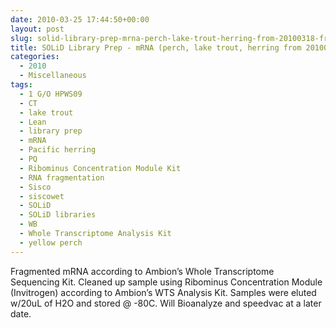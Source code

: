 ```yaml
---
date: 2010-03-25 17:44:50+00:00
layout: post
slug: solid-library-prep-mrna-perch-lake-trout-herring-from-20100318-fragmentation
title: SOLiD Library Prep - mRNA (perch, lake trout, herring from 20100318) Fragmentation
categories:
  - 2010
  - Miscellaneous
tags:
  - 1 G/O HPWS09
  - CT
  - lake trout
  - Lean
  - library prep
  - mRNA
  - Pacific herring
  - PQ
  - Ribominus Concentration Module Kit
  - RNA fragmentation
  - Sisco
  - siscowet
  - SOLiD
  - SOLiD libraries
  - WB
  - Whole Transcriptome Analysis Kit
  - yellow perch
---
```


Fragmented mRNA according to Ambion's Whole Transcriptome Sequencing Kit. Cleaned up sample using Ribominus Concentration Module (Invitrogen) according to Ambion's WTS Analysis Kit. Samples were eluted w/20uL of H2O and stored @ -80C. Will Bioanalyze and speedvac at a later date.

